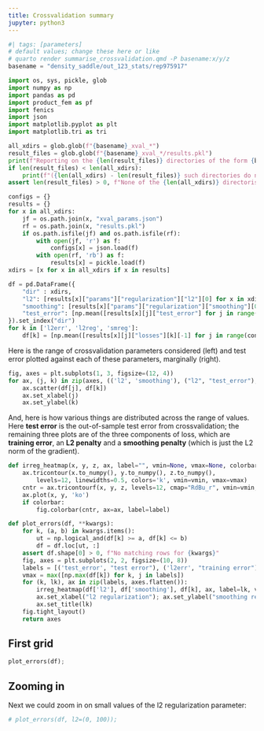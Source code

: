```yaml
---
title: Crossvalidation summary
jupyter: python3
---
```


```python
#| tags: [parameters]
# default values; change these here or like
# quarto render summarise_crossvalidation.qmd -P basename:x/y/z
basename = "density_saddle/out_123_stats/rep975917"
```

```python
import os, sys, pickle, glob
import numpy as np
import pandas as pd
import product_fem as pf
import fenics
import json
import matplotlib.pyplot as plt
import matplotlib.tri as tri
```

```python
all_xdirs = glob.glob(f"{basename}_xval_*")
result_files = glob.glob(f"{basename}_xval_*/results.pkl")
print(f"Reporting on the {len(result_files)} directories of the form {basename}_xval_* having a results.pkl file.")
if len(result_files) < len(all_xdirs):
    print(f"({len(all_xdirs) - len(result_files)} such directories do not have the result file)")
assert len(result_files) > 0, f"None of the {len(all_xdirs)} directoris of the form {basename}_xval_* have a results.pkl file."
```

```python
configs = {}
results = {}
for x in all_xdirs:
    jf = os.path.join(x, "xval_params.json")
    rf = os.path.join(x, "results.pkl")
    if os.path.isfile(jf) and os.path.isfile(rf):
        with open(jf, 'r') as f:
            configs[x] = json.load(f)
        with open(rf, 'rb') as f:
            results[x] = pickle.load(f)
xdirs = [x for x in all_xdirs if x in results]
```

```python
df = pd.DataFrame({
    "dir" : xdirs,
    "l2": [results[x]["params"]["regularization"]["l2"][0] for x in xdirs],
    "smoothing": [results[x]["params"]["regularization"]["smoothing"][0] for x in xdirs],
    "test_error": [np.mean([results[x][j]["test_error"] for j in range(configs[x]['folds'])]) for x in xdirs],
}).set_index("dir")
for k in ['l2err', 'l2reg', 'smreg']:
    df[k] = [np.mean([results[x][j]["losses"][k][-1] for j in range(configs[x]['folds'])]) for x in xdirs]
```

Here is the range of crossvalidation parameters considered (left)
and test error plotted against each of these parameters, marginally (right).

```python
fig, axes = plt.subplots(1, 3, figsize=(12, 4))
for ax, (j, k) in zip(axes, (('l2', 'smoothing'), ("l2", "test_error"), ("smoothing", "test_error"))):
    ax.scatter(df[j], df[k])
    ax.set_xlabel(j)
    ax.set_ylabel(k)
```

And, here is how various things are distributed across the range of values.
Here **test error** is the out-of-sample test error from crossvalidation;
the remaining three plots are of the three components of loss,
which are **training error**, an **L2 penalty** and a **smoothing penalty** (which is just the L2 norm of the gradient).

```python
def irreg_heatmap(x, y, z, ax, label="", vmin=None, vmax=None, colorbar=True):
    ax.tricontour(x.to_numpy(), y.to_numpy(), z.to_numpy(),
        levels=12, linewidths=0.5, colors='k', vmin=vmin, vmax=vmax)
    cntr = ax.tricontourf(x, y, z, levels=12, cmap="RdBu_r", vmin=vmin, vmax=vmax)
    ax.plot(x, y, 'ko')
    if colorbar:
        fig.colorbar(cntr, ax=ax, label=label)

def plot_errors(df, **kwargs):
    for k, (a, b) in kwargs.items():
        ut = np.logical_and(df[k] >= a, df[k] <= b)
        df = df.loc[ut, :]
    assert df.shape[0] > 0, f"No matching rows for {kwargs}"
    fig, axes = plt.subplots(2, 2, figsize=(10, 8))
    labels = [('test_error', "test error"), ('l2err', "training error"), ('l2reg', "l2 penalty"), ('smreg', "smoothing penalty")]
    vmax = max([np.max(df[k]) for k, j in labels])
    for (k, lk), ax in zip(labels, axes.flatten()):
        irreg_heatmap(df['l2'], df['smoothing'], df[k], ax, label=lk, vmin=0, vmax=vmax)
        ax.set_xlabel("l2 regularization"); ax.set_ylabel("smoothing regularization")
        ax.set_title(lk)
    fig.tight_layout()
    return axes
```

## First grid

```python
plot_errors(df);
```

## Zooming in

Next we could zoom in on small values of the l2 regularization parameter:

```python
# plot_errors(df, l2=(0, 100));
```
